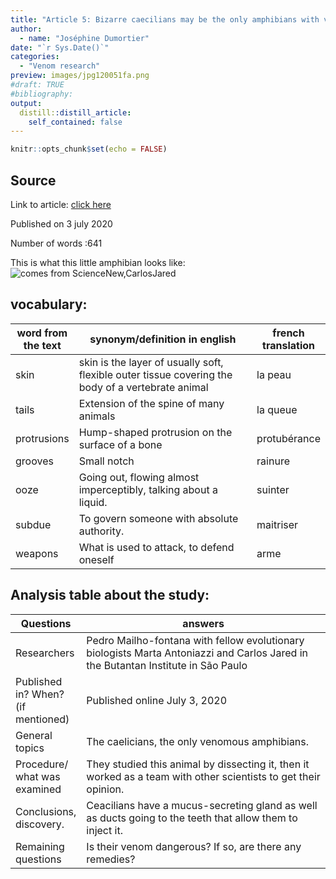 ```yaml
---
title: "Article 5: Bizarre caecilians may be the only amphibians with venomous bites."
author:
  - name: "Joséphine Dumortier"
date: "`r Sys.Date()`"
categories:
  - "Venom research"
preview: images/jpg120051fa.png
#draft: TRUE
#bibliography:
output:
  distill::distill_article:
    self_contained: false
---
```


```r
knitr::opts_chunk$set(echo = FALSE)
```


## Source

Link to article: [click here](https://www.sciencenews.org/article/caecilians-amphibians-venomous-bites)

Published on 3 july 2020

Number of words :641
 
This is what this little amphibian looks like: ![comes from ScienceNew,CarlosJared](https://www.sciencenews.org/wp-content/uploads/2020/07/070120_cw_caecilian_feat-1028x579.jpg)



## vocabulary:

| word from the text | synonym/definition in english                                                                      | french translation |
|--------------------|----------------------------------------------------------------------------------------------------|--------------------|
| skin               | skin is the layer of usually soft, flexible outer  tissue covering the body of a vertebrate animal | la peau            |
| tails              | Extension of the spine of many animals                                                             | la queue           |
| protrusions        | Hump-shaped protrusion on the surface of a bone                                                    | protubérance       |
| grooves            | Small notch                                                                                        | rainure            |
| ooze               | Going out, flowing almost imperceptibly, talking about a liquid.                                   | suinter            |
| subdue             | To govern someone with absolute authority.                                                         | maitriser          |
| weapons            | What is used to attack, to defend oneself                                                          | arme               |

## Analysis table about the study:

| Questions                             | answers                                                                                                                            |
|------------------------------------|-----------------------------------------------------------------------------------------------------------------------------------|
| Researchers                        | Pedro Mailho-fontana with fellow evolutionary biologists Marta Antoniazzi and Carlos Jared in the Butantan Institute in São Paulo |
| Published in? When? (if mentioned) | Published online July 3, 2020                                                                                                     |
| General topics                     | The caelicians, the only venomous amphibians.                                                                                     |
| Procedure/ what was examined       | They studied this animal by dissecting it, then it worked as a team with other scientists to get their opinion.                         |
| Conclusions,  discovery.           | Ceacilians have a mucus-secreting gland as well as ducts going to the teeth that allow them to inject it.                         |
| Remaining questions                | Is their venom dangerous? If so, are there any remedies?                                                                          |


